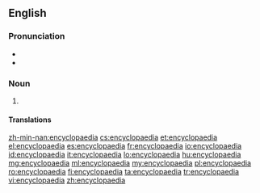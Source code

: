 {{also|encyclopædia}}
==English==

===Pronunciation===
* {{audio|en-us-encyclopaedia.ogg|Audio (US)}}
* {{rhymes|iːdiə}}

===Noun===
{{en-noun|pl=encyclopaedias|pl2=encyclopaediae}}

# {{context|chiefly|UK|lang=en}} {{alternative spelling of|encyclopedia}}

====Translations====
{{trans-see|encyclopedia}}

[[zh-min-nan:encyclopaedia]]
[[cs:encyclopaedia]]
[[et:encyclopaedia]]
[[el:encyclopaedia]]
[[es:encyclopaedia]]
[[fr:encyclopaedia]]
[[io:encyclopaedia]]
[[id:encyclopaedia]]
[[it:encyclopaedia]]
[[lo:encyclopaedia]]
[[hu:encyclopaedia]]
[[mg:encyclopaedia]]
[[ml:encyclopaedia]]
[[my:encyclopaedia]]
[[pl:encyclopaedia]]
[[ro:encyclopaedia]]
[[fi:encyclopaedia]]
[[ta:encyclopaedia]]
[[tr:encyclopaedia]]
[[vi:encyclopaedia]]
[[zh:encyclopaedia]]